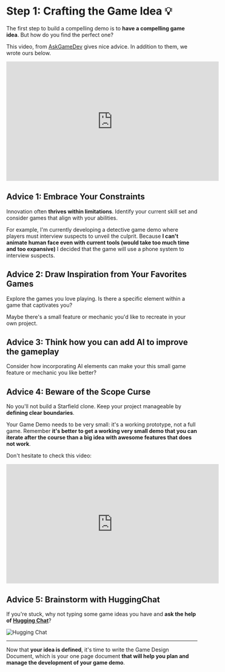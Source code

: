 # Step 1: Crafting the Game Idea 💡

The first step to build a compelling demo is to **have a compelling game idea**. But how do you find the perfect one?

This video, from [AskGameDev](https://www.youtube.com/@AskGamedev) gives nice advice. In addition to them, we wrote ours below.

<iframe width="560" height="315" src="https://www.youtube.com/embed/fDqnw5pNebk?si=83Au99UbYkCmSSJ2" title="YouTube video player" frameborder="0" allow="accelerometer; autoplay; clipboard-write; encrypted-media; gyroscope; picture-in-picture; web-share" allowfullscreen></iframe>

## Advice 1: Embrace Your Constraints

Innovation often **thrives within limitations**. Identify your current skill set and consider games that align with your abilities. 

For example, I'm currently developing a detective game demo where players must interview suspects to unveil the culprit. Because **I can't animate human face even with current tools (would take too much time and too expansive)** I decided that the game will use a phone system to interview suspects.

## Advice 2: Draw Inspiration from Your Favorites Games

Explore the games you love playing. Is there a specific element within a game that captivates you? 

Maybe there's a small feature or mechanic you'd like to recreate in your own project.

## Advice 3: Think how you can add AI to improve the gameplay

Consider how incorporating AI elements can make your this small game feature or mechanic you like better?

## Advice 4: Beware of the Scope Curse

No you'll not build a Starfield clone. Keep your project manageable by **defining clear boundaries**. 

Your Game Demo needs to be very small: it's a working prototype, not a full game. Remember **it's better to get a working very small demo that you can iterate after the course than a big idea with awesome features that does not work**.

Don't hesitate to check this video:

<iframe width="560" height="315" src="https://www.youtube.com/embed/bh0F9m1O4gk?si=TKjyXGL1oqjuIvGE" title="YouTube video player" frameborder="0" allow="accelerometer; autoplay; clipboard-write; encrypted-media; gyroscope; picture-in-picture; web-share" allowfullscreen></iframe>

## Advice 5: Brainstorm with HuggingChat

If you're stuck, why not typing some game ideas you have and **ask the help of [Hugging Chat](https://huggingface.co/chat/)**?

<img src="https://huggingface.co/datasets/huggingface-ml-4-games-course/course-images/resolve/main/en/demo-unit1/huggingchat.jpg" alt="Hugging Chat"/>


---
Now that **your idea is defined**, it's time to write the Game Design Document, which is your one page document **that will help you plan and manage the development of your game demo**.

